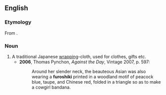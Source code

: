 ==English==

===Etymology===
From {{etyl|ja|en}} {{ja-r|風呂%敷|ふろ%しき}}.

===Noun===
{{en-noun|furoshiki}}

# A traditional Japanese [[wrapping]]-cloth, used for clothes, gifts etc.
#* '''2006''', Thomas Pynchon, ''Against the Day'', Vintage 2007, p. 597:
#*: Around her slender neck, the beauteous Asian was also wearing a '''furoshiki''' printed in a woodland motif of peacock blue, taupe, and Chinese red, folded in a triangle so as to make a cowgirl bandana.